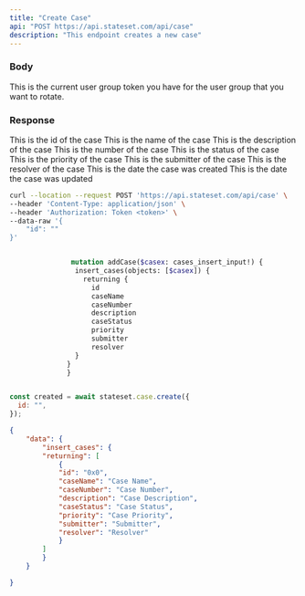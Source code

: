 ```yaml
---
title: "Create Case"
api: "POST https://api.stateset.com/api/case"
description: "This endpoint creates a new case"
---
```


### Body

<ParamField body="id" type="string">
  This is the current user group token you have for the user group that you want
  to rotate.
</ParamField>

### Response

<ResponseField name="id" type="string">
  This is the id of the case
</ResponseField>

<ResponseField name="caseName" type="string">
  This is the name of the case
</ResponseField>

<ResponseField name="description" type="string">
  This is the description of the case
</ResponseField>

<ResponseField name="caseNumber" type="string">
  This is the number of the case
</ResponseField>

<ResponseField name="caseStatus" type="string">
  This is the status of the case
</ResponseField>

<ResponseField name="priority" type="string">
  This is the priority of the case
</ResponseField>

<ResponseField name="submitter" type="string">
  This is the submitter of the case
</ResponseField>

<ResponseField name="resolver" type="string">
  This is the resolver of the case
</ResponseField>

<ResponseField name="createdDate" type="string">
  This is the date the case was created
</ResponseField>

<ResponseField name="updatedDate" type="string">
  This is the date the case was updated
</ResponseField>


<RequestExample>

```bash cURL
curl --location --request POST 'https://api.stateset.com/api/case' \
--header 'Content-Type: application/json' \
--header 'Authorization: Token <token>' \
--data-raw '{
    "id": ""
}'
```

```graphQL GraphQL

               mutation addCase($casex: cases_insert_input!) {
                insert_cases(objects: [$casex]) {
                  returning {
                    id
                    caseName
                    caseNumber
                    description
                    caseStatus
                    priority
                    submitter
                    resolver
                }
              }
              }
```

```javascript Node.js

const created = await stateset.case.create({
  id: "",
});

```

</RequestExample>

<ResponseExample>

```json Response
{
    "data": {
        "insert_cases": {
        "returning": [
            {
            "id": "0x0",
            "caseName": "Case Name",
            "caseNumber": "Case Number",
            "description": "Case Description",
            "caseStatus": "Case Status",
            "priority": "Case Priority",
            "submitter": "Submitter",
            "resolver": "Resolver"
            }
        ]
        }
    }

}
```

</ResponseExample>

